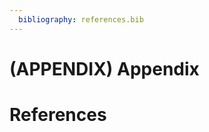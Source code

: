 ```yaml
---
  bibliography: references.bib
---
```


# (APPENDIX) Appendix {-}

# References {-}

<div id="refs"></div>
